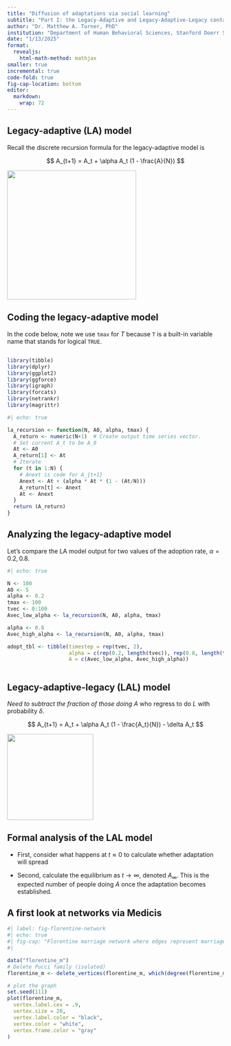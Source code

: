 ```yaml
---
title: "Diffusion of adaptations via social learning"
subtitle: "Part I: the Legacy-Adaptive and Legacy-Adaptive-Legacy contagion models"
author: "Dr. Matthew A. Turner, PhD"
institution: "Department of Human Behavioral Sciences, Stanford Doerr School of Sustainability"
date: "1/13/2025"
format: 
  revealjs:
    html-math-method: mathjax
smaller: true
incremental: true
code-fold: true
fig-cap-location: bottom
editor: 
  markdown: 
    wrap: 72
---
```


## Legacy-adaptive (LA) model

Recall the discrete recursion formula for the legacy-adaptive model is

$$
A_{t+1} = A_t + \alpha A_t (1 - \frac{A}{N})
$$

![](images/LA.png){fig-align="center" width="300"}

## Coding the legacy-adaptive model

In the code below, note we use `tmax` for $T$ because `T` is a built-in
variable name that stands for logical `TRUE`.

## 

```r
library(tibble)
library(dplyr)
library(ggplot2)
library(ggforce)
library(igraph)
library(forcats)
library(netrankr)
library(magrittr)
```

```r
#| echo: true

la_recursion <- function(N, A0, alpha, tmax) {
  A_return <- numeric(N+1)  # Create output time series vector.
  # Set current A_t to be A_0
  At <- A0
  A_return[1] <- At
  # Iterate 
  for (t in 1:N) {
    # Anext is code for A_{t+1}
    Anext <- At + (alpha * At * (1 - (At/N)))
    A_return[t] <- Anext
    At <- Anext
  }
  return (A_return)
}
```

## Analyzing the legacy-adaptive model

Let's compare the LA model output for two values of the adoption rate,
$\alpha=0.2,0.8.$

```r
#| echo: true

N <- 100
A0 <- 5
alpha <- 0.2
tmax <- 100
tvec <- 0:100
Avec_low_alpha <- la_recursion(N, A0, alpha, tmax)

alpha <- 0.8
Avec_high_alpha <- la_recursion(N, A0, alpha, tmax)

adopt_tbl <- tibble(timestep = rep(tvec, 2), 
                    alpha = c(rep(0.2, length(tvec)), rep(0.8, length(tvec))),
                    A = c(Avec_low_alpha, Avec_high_alpha))
                              
```

## Legacy-adaptive-legacy (LAL) model

*Need to subtract the fraction of those doing* $A$ who regress to do $L$
with probability $\delta$.

$$
A_{t+1} = A_t + \alpha A_t (1 - \frac{A_t}{N}) - \delta A_t
$$

![](images/LAL.png){fig-align="center" width="200"}

## Formal analysis of the LAL model

-   First, consider what happens at $t\approx0$ to calculate whether
    adaptation will spread

-   Second, calculate the equilibrium as $t\to\infty$, denoted
    $A_\infty$. This is the expected number of people doing $A$ once the
    adaptation becomes established.

## A first look at networks via Medicis

```r
#| label: fig-florentine-network
#| echo: true
#| fig-cap: "Florentine marriage network where edges represent marriages between families (node labels)."
#| 

data("florentine_m")
# Delete Pucci family (isolated)
florentine_m <- delete_vertices(florentine_m, which(degree(florentine_m) == 0))

# plot the graph
set.seed(111)
plot(florentine_m,
  vertex.label.cex = .9,
  vertex.size = 20,
  vertex.label.color = "black",
  vertex.color = "white",
  vertex.frame.color = "gray"
)
```
